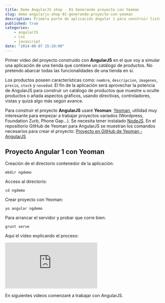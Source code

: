 ---
title: Demo AngularJS shop - 01 Generando proyecto con Yeoman
slug: demo-angularjs-shop-01-generando-proyecto-con-yeoman
description: Primera parte de aplicación Angular 1 para construir listado de productos. Generando proyecto con Yeoman
published: true
categories:
    - angularJS
    - css
    - javascript
date: "2014-08-07 15:10:00"
---

Primer vídeo del proyecto construido con **AngularJS** en el que voy a simular una aplicación de una tienda que contiene un catálogo de productos. No pretendo abarcar todas las funcionalidades de una tienda en sí.

Los productos poseen características como: <code>nombre</code>, <code>descripcion</code>, <code>imagenes</code>, <code>precio</code>, <code>stock</code> y <code>novedad</code>. El fin de la aplicación será aprovechar la potencia de AngularJS para construir un catálogo de productos que muestre u oculte productos o añada aspectos gráficos, usando directivas, controladores, vistas y quizá algo más según avance.

Para construir el proyecto **AngularJS** usaré **Yeoman**: <a href="http://yeoman.io/" title="Abre en ventana nueva la web Yeoman" target="_blank">Yeoman</a>, utilidad muy interesante para empezar a trabajar proyectos variados (Wordpress, Foundation Zurb, Phone Gap...). Se necesita tener instalado <a href="http://nodejs.org/" title="Abre en ventana nueva web NodeJS" target="_blank">NodeJS</a>. En el repositiorio GitHub de Yeoman para AngularJS se muestran los comandos necesarios para crear el proyecto: <a href="https://github.com/yeoman/generator-angular" title="Abre en ventana nueva proyecto GitHub de AngularJS y Yeoman" target="_blank">Proyecto en GitHub de Yeoman - AngularJS</a>  

## Proyecto Angular 1 con Yeoman

Creación de el directorio contenedor de la aplicación:

```shell
mkdir ngdemo
```

Acceso al directorio:

```shell
cd ngdemo
```

Crear proyecto con Yeoman:

```shell
yo angular ngdemo
```

Para arrancar el servidor y probar que corre bien:

```shell
grunt serve
```

Aquí el vídeo explicando el proceso:


<iframe class="ratio-16-9" title={frontmatter.title} type="text/html" src="http://www.youtube.com/embed/SRBe_1FBSMg?autoplay=0&origin=https://ivanalbizu.eu/" frameborder="0"></iframe>

En siguientes vídeos comenzaré a trabajar con AngularJS.
